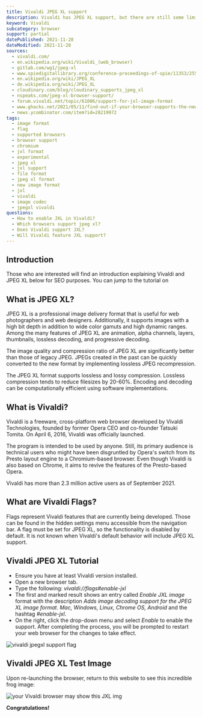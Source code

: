 ```yaml
---
title: Vivaldi JPEG XL support
description: Vivaldi has JPEG XL support, but there are still some limitations. We show you how to use it.
keyword: Vivaldi
subcategory: browser
support: partial
datePublished: 2021-11-28
dateModified: 2021-11-28
sources:
  - vivaldi.com/
  - en.wikipedia.org/wiki/Vivaldi_(web_browser)
  - gitlab.com/wg1/jpeg-xl
  - www.spiedigitallibrary.org/conference-proceedings-of-spie/11353/2556264/Benchmarking-JPEG-XL-image-compression/10.1117/12.2556264.short?SSO=1
  - en.wikipedia.org/wiki/JPEG_XL
  - de.wikipedia.org/wiki/JPEG_XL
  - cloudinary.com/blog/cloudinary_supports_jpeg_xl
  - nspeaks.com/jpeg-xl-browser-support/
  - forum.vivaldi.net/topic/61006/support-for-jxl-image-format
  - www.ghacks.net/2021/05/11/find-out-if-your-browser-supports-the-new-image-format-jpeg-xl/
  - news.ycombinator.com/item?id=28219972
tags:
  - image format
  - flag
  - supported browsers
  - browser support
  - chromium
  - jxl format
  - experimental
  - jpeg xl
  - jxl support
  - file format
  - jpeg xl format
  - new image format
  - jxl
  - vivaldi
  - image codec
  - jpegxl vivaldi
questions:
  - How to enable JXL in Vivaldi?
  - Which browsers support jpeg xl?
  - Does Vivaldi support JXL?
  - Will Vivaldi feature JXL support?
---
```


## Introduction

Those who are interested will find an introduction explaining Vivaldi and JPEG XL
below for SEO purposes. You can jump to the tutorial on <Link
  href="#vivaldijpegxltutorial"
  text="how to enable JPEG XL support on Vivaldi by clicking here."
/>

## What is JPEG XL?

JPEG XL is a professional image delivery format that is useful for web photographers and web designers. Additionally, it supports images with a high bit depth in addition to wide color gamuts and high dynamic ranges. Among the many features of JPEG XL are animation, alpha channels, layers, thumbnails, lossless decoding, and progressive decoding.

The image quality and compression ratio of JPEG XL are significantly better than those of legacy JPEG. JPEGs created in the past can be quickly converted to the new format by implementing lossless JPEG recompression.

The JPEG XL format supports lossless and lossy compression. Lossless compression tends to reduce filesizes by 20-60%. Encoding and decoding can be computationally efficient using software implementations.

## What is Vivaldi?

Vivaldi is a freeware, cross-platform web browser developed by Vivaldi Technologies, founded by former Opera CEO and co-founder Tatsuki Tomita. On April 6, 2016, Vivaldi was officially launched.

The program is intended to be used by anyone. Still, its primary audience is technical users who might have been disgruntled by Opera's switch from its Presto layout engine to a Chromium-based browser. Even though Vivaldi is also based on Chrome, it aims to revive the features of the Presto-based Opera.

Vivaldi has more than 2.3 million active users as of September 2021.

## What are Vivaldi Flags?

Flags represent Vivaldi features that are currently being developed. Those can be found in the hidden settings menu accessible from the navigation bar. A flag must be set for JPEG XL, so the functionality is disabled by default. It is not known when Vivaldi's default behavior will include JPEG XL support.

## Vivaldi JPEG XL Tutorial

- Ensure you have at least Vivaldi version installed.
- Open a new browser tab.
- Type the following: _vivaldi://flags#enable-jxl_
- The first and marked result shows an entry called _Enable JXL image_ format with the description _Adds image decoding support for the JPEG XL image format. Mac, Windows, Linux, Chrome OS, Android_ and the hashtag _#enable-jxl_.
- On the right, click the drop-down menu and select _Enable_ to enable the support. After completing the process, you will be prompted to restart your web browser for the changes to take effect.

<Image src="vivaldi" alt="vivaldi jpegxl support flag" />

## Vivaldi JPEG XL Test Image

Upon re-launching the browser, return to this website to see this incredible frog
image:

![your Vivaldi browser may show this JXL img](/comparison/frog.jxl)

**Congratulations!**
